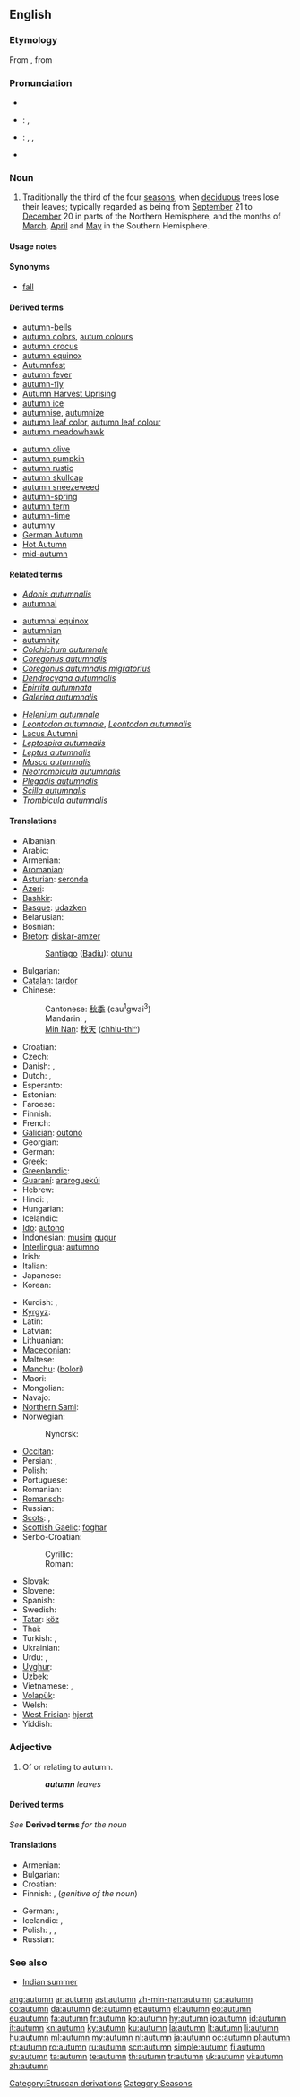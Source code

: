 {{also|Autumn}}
==English==
{{wikipedia}}

===Etymology===
From {{etyl|fro|en}} {{term|autumpne|lang=fro}}, from {{etyl|la}} {{term|autumnus|lang=la}}

===Pronunciation===
* {{audio|En-uk-autumn.ogg|audio (UK)}}
* {{a|UK}}: {{IPA|/ˈɔː.təm/}}, {{SAMPA|/"O:.t@m/}}
* {{a|US}}: {{enPR|äʹtəm}}, {{IPA|/ˈɑ.təm/}}, {{SAMPA|/"A.t@m/}}
* {{audio|en-us-autumn.ogg|Audio (US)}}

===Noun===
{{en-noun}}

# Traditionally the third of the four [[season]]s, when [[deciduous]] trees lose their leaves; typically regarded as being from [[September]] 21 to [[December]] 20 in parts of the Northern Hemisphere, and the months of [[March]], [[April]] and [[May]] in the Southern Hemisphere.

====Usage notes====
{{season name spelling}}

====Synonyms====
* {{qualifier|US, Canada}} [[fall]]

====Derived terms====
{{rel-top|Terms derived from ''autumn''}}
<!--"autumnal" comes from Latin-->
* [[autumn-bells]]
* [[autumn colors]], [[autum colours]]
* [[autumn crocus]]
* [[autumn equinox]]
* [[w:Autumnfest|Autumnfest]]
* [[autumn fever]]
* [[autumn-fly]]
* [[w:Autumn Harvest Uprising|Autumn Harvest Uprising]]
* [[autumn ice]]
* [[autumnise]], [[autumnize]]
* [[autumn leaf color]], [[autumn leaf colour]]
* [[autumn meadowhawk]]
{{rel-mid}}
* [[autumn olive]]
* [[autumn pumpkin]]
* [[autumn rustic]]
* [[autumn skullcap]]
* [[autumn sneezeweed]]
* [[autumn-spring]]
* [[autumn term]]
* [[autumn-time]]
* [[autumny]]
* [[w:German Autumn|German Autumn]]
* [[w:Hot Autumn|Hot Autumn]]
* [[mid-autumn]]
{{rel-bottom}}

====Related terms====
{{rel-top|Terms related to ''autumn''}}
* ''[[Adonis autumnalis]]''
* [[autumnal]]<!--from Latin-->
<!--"autumnally" is derived from "autumnal"-->
* [[autumnal equinox]]
* [[autumnian]]
* [[autumnity]]
* ''[[Colchichum autumnale]]''
* ''[[Coregonus autumnalis]]''
* ''[[Coregonus autumnalis migratorius]]''
* ''[[Dendrocygna autumnalis]]''
* ''[[Epirrita autumnata]]''
* ''[[Galerina autumnalis]]''
{{rel-mid}}
* ''[[Helenium autumnale]]''
* ''[[Leontodon autumnale]]'', ''[[Leontodon autumnalis]]''
* [[w:Lacus Autumni|Lacus Autumni]]
* ''[[Leptospira autumnalis]]''
* ''[[Leptus autumnalis]]''
* ''[[Musca autumnalis]]''
* ''[[Neotrombicula autumnalis]]''
* ''[[Plegadis autumnalis]]''
* ''[[Scilla autumnalis]]''
* ''[[Trombicula autumnalis]]''
{{rel-bottom}}

====Translations====
{{trans-top|season}}
* Albanian: {{t+|sq|vjeshtë|xs=Albanian}}
* Arabic: {{t|ar|خريف|m|tr=khariif|sc=Arab}}
* Armenian: {{t+|hy|աշուն|tr=ašun}}
* [[Aromanian]]: {{tø|rup|tomnã}}
* [[Asturian]]: [[seronda]] {{f}}
* [[Azeri]]: {{t|az|payız|xs=Azeri}}
* [[Bashkir]]: {{tø|ba|көҙ|tr=köð}}
* [[Basque]]: [[udazken]]
* Belarusian: {{t|be|восень|f|tr=vósen’|sc=Cyrl}}
* Bosnian: {{t-|bs|jesen|f}}
* [[Breton]]: [[diskar-amzer]] {{m}}
*: [[Santiago]] ([[Badiu]]): [[otunu]]
* Bulgarian: {{t-|bg|есен|f|tr=ésen}}
* [[Catalan]]: [[tardor]] {{m}}
* Chinese:
*: Cantonese: [[秋季]] (cau<sup>1</sup>gwai<sup>3</sup>)
*: Mandarin: {{t-|cmn|秋天|tr=qiūtiān|sc=Hani}}, {{t-|cmn|秋季|tr=qiūjì|sc=Hani}}
*: [[Min Nan]]: [[秋天]] ([[chhiu-thiⁿ]])
* Croatian: {{t+|hr|jesen|f|alt=jȅsēn}}
* Czech: {{t+|cs|podzim|m}}
* Danish: {{t+|da|efterår}}, {{t|da|høst|c}}
* Dutch: {{t+|nl|herfst|m}}, {{t+|nl|najaar|n}}
* Esperanto: {{t-|eo|aŭtuno|xs=Esperanto}}
* Estonian: {{t+|et|sügis}}
* Faroese: {{t|fo|heyst|n}}
* Finnish: {{t+|fi|syksy}}
* French: {{t+|fr|automne|m}}
* [[Galician]]: [[outono]] {{m}}
* Georgian: {{t-|ka|შემოდგომა|tr=šemodgoma|sc=Geor|xs=Georgian}}
* German: {{t+|de|Herbst|m}}
* Greek: {{t+|el|φθινόπωρο|n|tr=fthinóporo}}
* [[Greenlandic]]: {{t-|kl|ukiaq|xs=Greenlandic}}
* [[Guaraní]]: [[araroguekúi]]
* Hebrew: {{t|he|סתיו|m|tr=stav|alt=סתו|sc=Hebr}}
* Hindi: {{t|hi|शरद्|tr=śarad|sc=Deva}}, {{t|hi|पतझड़|tr=patajhaṛ|sc=Deva}}
* Hungarian: {{t+|hu|ősz}}
* Icelandic: {{t+|is|haust|n}}
* [[Ido]]: [[autono]]
* Indonesian: [[musim]] [[gugur]]
* [[Interlingua]]: [[autumno]]
* Irish: {{t-|ga|fómhar|m|xs=Irish}}
* Italian: {{t+|it|autunno|m}}
* Japanese: {{t|ja|秋|tr=[[あき]], aki|sc=Jpan}}
* Korean: {{t+|ko|가을|tr=ga-eul|sc=Hang}}
{{trans-mid}}
* Kurdish: {{t+|ku|payiz|f}}, {{t+|ku|پایز|sc=ku-Arab}}
* [[Kyrgyz]]: {{t|ky|күз|tr=küz|sc=Cyrl}}
* Latin: {{t-|la|autumnus|m}}
* Latvian: {{t-|lv|rudens|m|xs=Latvian}}
* Lithuanian: {{t+|lt|ruduo|m|xs=Lithuanian}}
* [[Macedonian]]: {{t-|mk|есен|f|tr=ésen}}
* Maltese: {{t-|mt|ħarifa|xs=Maltese}}
* [[Manchu]]: ([[bolori]])
* Maori: {{t-|mi|ngahuru|xs=Maori}}
* Mongolian: {{t-|mn|намар|tr=namar|sc=Cyrl|xs=Mongolian}}
* Navajo: {{tø|nv|aakʼee}}
* [[Northern Sami]]: {{tø|se|čakča}}
* Norwegian: {{t+|no|høst|m}}
*: Nynorsk: {{t|nn|haust|m}}
* [[Occitan]]: {{t+|oc|auton|m|xs=Occitan}}
* Persian: {{t+|fa|پاییز|tr=pâyiz|xs=Persian}}, {{t+|fa|خزان|tr=xazân|xs=Persian}}
* Polish: {{t+|pl|jesień|f}}
* Portuguese: {{t+|pt|outono|m}}
* Romanian: {{t+|ro|toamnă|f}}
* [[Romansch]]: {{t|rm|atun|m}}
* Russian: {{t+|ru|осень|tr=ósen’}}
* [[Scots]]: {{tø|sco|back-end|xs=Scots}}, {{tø|sco|hairst|xs=Scots}}
* [[Scottish Gaelic]]: [[foghar]] {{m}}
* Serbo-Croatian:
*: Cyrillic: {{t|sh|јесен|f|sc=Cyrl}}
*: Roman: {{t|sh|jesen|f}}
* Slovak: {{t+|sk|jeseň|f}}
* Slovene: {{t+|sl|jesen|f}}
* Spanish: {{t+|es|otoño|m}}
* Swedish: {{t+|sv|höst}}
* [[Tatar]]: [[köz]]
* Thai: {{t|th|ฤดูใบไม้ร่วง|tr=réu-doo-bai-mái-rûang|sc=Thai}}
* Turkish: {{t+|tr|sonbahar}}, {{t+|tr|güz}}
* Ukrainian: {{t|uk|осінь|f|tr=ósin’|sc=Cyrl}}
* Urdu: {{t|ur|خزان|f|tr=xizān, xazān|sc=ur-Arab}}, {{t|ur|پائيز|m|tr=pāʼīz|sc=ur-Arab}}
* [[Uyghur]]: {{t|ug|كۈز|sc=ug-Arab}}
* Uzbek: {{t|uz|küz}}
* Vietnamese: {{t+|vi|thu|xs=Vietnamese}}, {{t|vi|mùa thu}}
* [[Volapük]]: {{t|vo|fluküp}}
* Welsh: {{t-|cy|hydref|xs=Welsh}}
* [[West Frisian]]: [[hjerst]]
* Yiddish: {{t-|yi|האַרבּסט|tr=harbst|xs=Yiddish}}
{{trans-bottom}}

===Adjective===
{{en-adj|-}}

# Of or relating to autumn.
#: '''''autumn''' leaves''

====Derived terms====
''See'' '''Derived terms''' ''for the noun''

====Translations====
{{trans-top|of or relating to autumn}}
* Armenian: {{t|hy|աշնանային|tr=ašnanayin}}
* Bulgarian: {{t|bg|есенен}}
* Croatian: {{t-|hr|jesenski}}
* Finnish: {{t-|fi|syksyinen}}, {{t+|fi|syksy|alt=syksyn}} (''genitive of the noun'')
{{trans-mid}}
* German: {{t+|de|Herbst|alt=Herbst-}}, {{t-|de|herbstlich}}
* Icelandic: {{t|is|haust-}}, {{t|is|haustlegur|m}}
* Polish: {{t+|pl|jesienny|m}},  {{t|pl|jesienna|f}},  {{t|pl|jesienne}}
* Russian: {{t+|ru|осенний}}
{{trans-bottom}}

===See also===
* [[Indian summer]]

[[Category:Etruscan derivations]]
[[Category:Seasons]]

[[ang:autumn]]
[[ar:autumn]]
[[ast:autumn]]
[[zh-min-nan:autumn]]
[[ca:autumn]]
[[co:autumn]]
[[da:autumn]]
[[de:autumn]]
[[et:autumn]]
[[el:autumn]]
[[eo:autumn]]
[[eu:autumn]]
[[fa:autumn]]
[[fr:autumn]]
[[ko:autumn]]
[[hy:autumn]]
[[io:autumn]]
[[id:autumn]]
[[it:autumn]]
[[kn:autumn]]
[[ky:autumn]]
[[ku:autumn]]
[[la:autumn]]
[[lt:autumn]]
[[li:autumn]]
[[hu:autumn]]
[[ml:autumn]]
[[my:autumn]]
[[nl:autumn]]
[[ja:autumn]]
[[oc:autumn]]
[[pl:autumn]]
[[pt:autumn]]
[[ro:autumn]]
[[ru:autumn]]
[[scn:autumn]]
[[simple:autumn]]
[[fi:autumn]]
[[sv:autumn]]
[[ta:autumn]]
[[te:autumn]]
[[th:autumn]]
[[tr:autumn]]
[[uk:autumn]]
[[vi:autumn]]
[[zh:autumn]]